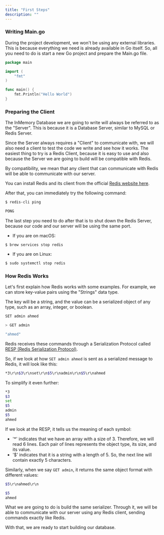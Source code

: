 ```yaml
---
title: "First Steps"
description: ""
---
```


### Writing Main.go

During the project development, we won't be using any external libraries. This is because everything we need is already available in Go itself. So, all you need to do is start a new Go project and prepare the Main.go file.

```go
package main

import (
    "fmt"
)

func main() {
    fmt.Println("Hello World")
}
```

### Preparing the Client

The InMemory Database we are going to write will always be referred to as the "Server". This is because it is a Database Server, similar to MySQL or Redis Server.

Since the Server always requires a "Client" to communicate with, we will also need a client to test the code we write and see how it works. The easiest thing to try is a Redis Client, because it is easy to use and also because the Server we are going to build will be compatible with Redis.

By compatibility, we mean that any client that can communicate with Redis will be able to communicate with our server.

You can install Redis and its client from the official [Redis website here](https://redis.io/docs/getting-started/installation/).

After that, you can immediately try the following command:

```bash
$ redis-cli ping

PONG
```

The last step you need to do after that is to shut down the Redis Server, because our code and our server will be using the same port.

- If you are on macOS:
```
$ brew services stop redis
```

- If you are on Linux:
```bash
$ sudo systemctl stop redis
```

### How Redis Works

Let's first explain how Redis works with some examples. For example, we can store key-value pairs using the "Strings" data type.

The key will be a string, and the value can be a serialized object of any type, such as an array, integer, or boolean.

```bash
SET admin ahmed
```

```bash
> GET admin

"ahmed"
```

Redis receives these commands through a Serialization Protocol called [RESP (Redis Serialization Protocol)](https://redis.io/docs/reference/protocol-spec/).

So, if we look at how `SET admin ahmed` is sent as a serialized message to Redis, it will look like this:

```bash
*3\r\n$3\r\nset\r\n$5\r\nadmin\r\n$5\r\nahmed
```

To simplify it even further:

```bash
*3
$3
set
$5
admin
$5
ahmed
```

If we look at the RESP, it tells us the meaning of each symbol:

- '*' indicates that we have an array with a size of 3. Therefore, we will read 6 lines. Each pair of lines represents the object type, its size, and its value.
- '$' indicates that it is a string with a length of 5. So, the next line will contain exactly 5 characters.

Similarly, when we say `GET admin`, it returns the same object format with different values:

```bash
$5\r\nahmed\r\n
```

```bash
$5
ahmed
```

What we are going to do is build the same serializer. Through it, we will be able to communicate with our server using any Redis client, sending commands exactly like Redis.

With that, we are ready to start building our database.
